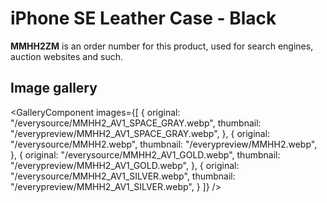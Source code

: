 
# iPhone SE Leather Case - Black

<Callout type='info' emoji='👉🏻'>**MMHH2ZM** is an order number for this product, used for search engines, auction websites and such.</Callout>

## Image gallery

<GalleryComponent
    images={[
      {
        original: "/everysource/MMHH2_AV1_SPACE_GRAY.webp",
        thumbnail: "/everypreview/MMHH2_AV1_SPACE_GRAY.webp",
      },
      {
        original: "/everysource/MMHH2.webp",
        thumbnail: "/everypreview/MMHH2.webp",
      },
      {
        original: "/everysource/MMHH2_AV1_GOLD.webp",
        thumbnail: "/everypreview/MMHH2_AV1_GOLD.webp",
      },
      {
        original: "/everysource/MMHH2_AV1_SILVER.webp",
        thumbnail: "/everypreview/MMHH2_AV1_SILVER.webp",
      }
    ]}
  />
